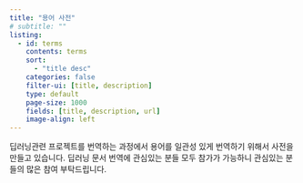 ```yaml
---
title: "용어 사전"
# subtitle: ""
listing:
  - id: terms
    contents: terms
    sort:
      - "title desc"
    categories: false
    filter-ui: [title, description]
    type: default
    page-size: 1000
    fields: [title, description, url]
    image-align: left
---
```


딥러닝관련 프로젝트를 번역하는 과정에서 용어를 일관성 있게 번역하기 위해서 사전을 만들고 있습니다. 딥러닝 문서 번역에 관심있는 분들 모두 참가가 가능하니 관심있는 분들의 많은 참여 부탁드립니다.



